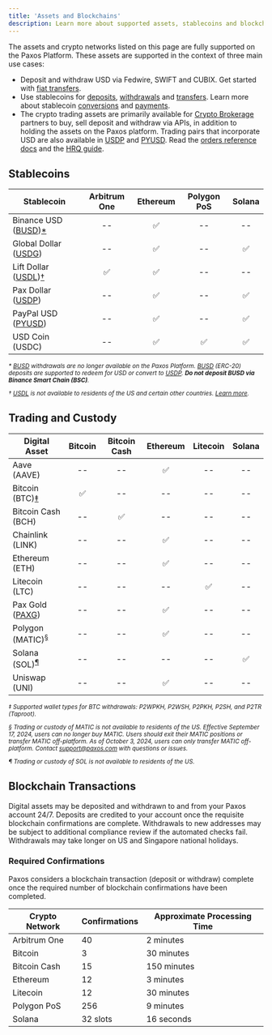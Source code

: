 ```yaml
---
title: 'Assets and Blockchains'
description: Learn more about supported assets, stablecoins and blockchains.
---
```



The assets and crypto networks listed on this page are fully supported on the Paxos Platform.
These assets are supported in the context of three main use cases:

- Deposit and withdraw USD via Fedwire, SWIFT and CUBIX. Get started with [fiat transfers](/guides/developer/fiat-transfers).
- Use stablecoins for [deposits](/api-reference/endpoints/deposit-addresses), [withdrawals](/api-reference/endpoints/crypto-withdrawals) and [transfers](/api-reference/endpoints/transfers). Learn more about stablecoin [conversions](/guides/developer/convert) and [payments](/guides/payments).
- The crypto trading assets are primarily available for [Crypto Brokerage](https://paxos.com/crypto-brokerage/) partners to buy, sell deposit and withdraw via APIs, in addition to holding the assets on the Paxos platform. Trading pairs that incorporate USD are also available in [USDP](/guides/stablecoin/usdp) and [PYUSD](/guides/stablecoin/pyusd). Read the [orders reference docs](/api-reference/endpoints/orders) and the [HRQ guide](/guides/crypto-brokerage/quotes/index).

## Stablecoins

| Stablecoin | Arbitrum One | Ethereum | Polygon PoS | Solana |
| --- | :---: |:---: | :---: | :---: |
| Binance USD ([BUSD](/guides/stablecoin/busd))[\*](#busd-restrictions) | -- | ✅ | -- | -- |
| Global Dollar ([USDG](/guides/stablecoin/usdg)) | -- | ✅  | -- | ✅ |
| Lift Dollar ([USDL](https://docs.liftdollar.com/index.html))[†](#usdl-restrictions) | ✅ | ✅ | -- | -- |
| Pax Dollar ([USDP](/guides/stablecoin/usdp)) | -- | ✅ | -- | ✅ |
| PayPal USD ([PYUSD](/guides/stablecoin/pyusd)) | -- | ✅ | -- | ✅ |
| USD Coin (USDC) | -- | ✅ | ✅ | ✅ |

<small id="busd-restrictions">
<em>

\* [BUSD](/guides/stablecoin/busd) withdrawals are no longer available on the Paxos Platform. [BUSD](/guides/stablecoin/busd) (ERC-20) deposits are supported to redeem for USD or convert to [USDP](/guides/stablecoin/usdp). **Do not deposit BUSD via Binance Smart Chain (BSC)**.

</em>
</small>

<small id="usdl-restrictions">
<em>

† [USDL](https://docs.liftdollar.com/index.html) is not available to residents of the US and certain other countries. [Learn more](https://liftdollar.com/terms-and-conditions/).

</em>
</small>

## Trading and Custody

| Digital Asset | Bitcoin | Bitcoin Cash | Ethereum | Litecoin | Solana |
| --- | :---: | :---: | :---: | :---: | :---: |
| Aave (AAVE) | -- | -- | ✅ | -- | -- |
| Bitcoin (BTC)[‡](#btc) | ✅ | -- | -- | -- | -- |
| Bitcoin Cash (BCH) | -- | ✅ | -- | -- | -- |
| Chainlink (LINK) | -- | -- | ✅ | -- | -- |
| Ethereum (ETH) | -- | -- | ✅ | -- | -- |
| Litecoin (LTC) | -- | -- | -- | ✅ | -- |
| Pax Gold ([PAXG](https://paxos.com/paxgold/)) | -- | -- | ✅ | -- | -- |
| Polygon (MATIC)<sup>[§](#matic)</sup> | -- | -- | ✅ | -- | -- |
| Solana (SOL)<sup>[¶](#sol)</sup> | -- | -- | -- | -- | ✅ |
| Uniswap (UNI) | -- | -- | ✅ | -- | -- |

<small id="btc">
<em>

‡ Supported wallet types for BTC withdrawals: P2WPKH, P2WSH, P2PKH, P2SH, and P2TR (Taproot).

</em>
</small>

<small id="matic">
<em>

§ Trading or custody of MATIC is not available to residents of the US.
Effective September 17, 2024, users can no longer buy MATIC.
Users should exit their MATIC positions or transfer MATIC off-platform.
As of October 3, 2024, users can only transfer MATIC off-platform.
Contact support@paxos.com with questions or issues.

</em>
</small>

<small id="sol">
<em>

¶ Trading or custody of SOL is not available to residents of the US.

</em>
</small>

## Blockchain Transactions

Digital assets may be deposited and withdrawn to and from your Paxos account 24/7.
Deposits are credited to your account once the requisite blockchain confirmations are complete.
Withdrawals to new addresses may be subject to additional compliance review if the automated checks fail.
Withdrawals may take longer on US and Singapore national holidays.

### Required Confirmations

Paxos considers a blockchain transaction (deposit or withdraw) complete once the required number of blockchain confirmations have been completed.

| Crypto Network | Confirmations | Approximate Processing Time |
| --- | --- | --- |
| Arbitrum One | 40 | 2 minutes |
| Bitcoin | 3 | 30 minutes |
| Bitcoin Cash | 15 | 150 minutes |
| Ethereum | 12 | 3 minutes |
| Litecoin | 12 | 30 minutes |
| Polygon PoS | 256 | 9 minutes |
| Solana | 32 slots | 16 seconds |
